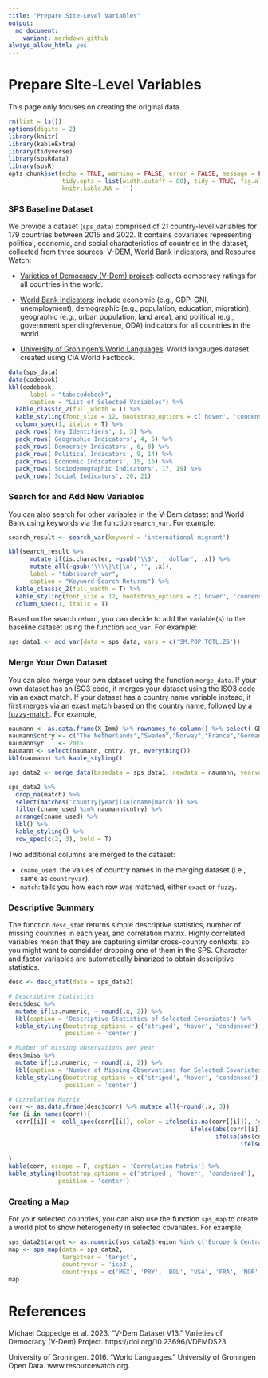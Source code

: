 ```yaml
---
title: "Prepare Site-Level Variables"
output: 
  md_document:
    variant: markdown_github
always_allow_html: yes
---
```


# Prepare Site-Level Variables

This page only focuses on creating the original data. 

```r
rm(list = ls())
options(digits = 2)
library(knitr)
library(kableExtra)
library(tidyverse)
library(spsRdata)
library(spsR)
opts_chunk$set(echo = TRUE, warning = FALSE, error = FALSE, message = FALSE, 
               tidy.opts = list(width.cutoff = 80), tidy = TRUE, fig.align='center',
               knitr.kable.NA = '')
```

### SPS Baseline Dataset

We provide a dataset (`sps_data`) comprised of 21 country-level variables for 179 countries between 2015 and 2022. It contains covariates representing political, economic, and social characteristics of countries in the dataset, collected from three sources: V-DEM, World Bank Indicators, and Resource Watch: 

* [Varieties of Democracy (V-Dem) project](https://v-dem.net/data/the-v-dem-dataset): collects democracy ratings for all countries in the world.

* [World Bank Indicators](https://datahelpdesk.worldbank.org/knowledgebase/articles/889392-about-the-indicators-api-documentation): include economic (e.g., GDP, GNI, unemployment), demographic (e.g., population, education, migration), geographic (e.g., urban population, land area), and political (e.g., government spending/revenue, ODA) indicators for all countries in the world. 

* [University of Groningen's World Languages](https://resourcewatch.org/data/explore/soc_071_world_languages?section=Discover&selectedCollection=&zoom=3&lat=0&lng=0&pitch=0&bearing=0&basemap=dark&labels=light&layers=%255B%257B%2522dataset%2522%253A%252220662342-dcdd-4a42-9f58-bcc80217de71%2522%252C%2522opacity%2522%253A1%252C%2522layer%2522%253A%2522f2d76e6b-060d-4dc9-83ea-284bef6b2aae%2522%257D%255D&aoi=&page=1&sort=most-viewed&sortDirection=-1): World langauges dataset created using CIA World Factbook.

```r
data(sps_data)
data(codebook)
kbl(codebook,
      label = "tab:codebook",
      caption = "List of Selected Variables") %>%
  kable_classic_2(full_width = T) %>%
  kable_styling(font_size = 12, bootstrap_options = c('hover', 'condensed')) %>%
  column_spec(1, italic = T) %>%
  pack_rows('Key Identifiers', 1, 3) %>%
  pack_rows('Geographic Indicators', 4, 5) %>%
  pack_rows('Democracy Indicators', 6, 8) %>%
  pack_rows('Political Indicators', 9, 14) %>%
  pack_rows('Economic Indicators', 15, 16) %>%
  pack_rows('Sociodemographic Indicators', 17, 19) %>%
  pack_rows('Social Indicators', 20, 21)
```

### Search for and Add New Variables

You can also search for other variables in the V-Dem dataset and World Bank using keywords via the function ``search_var``. For example:

```r
search_result <- search_var(keyword = 'international migrant')
```
```r
kbl(search_result %>% 
      mutate_if(is.character, ~gsub('\\$', ' dollar', .x)) %>%
      mutate_all(~gsub('\\\\|\t|\n', '', .x)),
      label = "tab:search_var",
      caption = "Keyword Search Returns") %>%
  kable_classic_2(full_width = T) %>%
  kable_styling(font_size = 12, bootstrap_options = c('hover', 'condensed')) %>%
  column_spec(1, italic = T)
```

Based on the search return, you can decide to add the variable(s) to the baseline dataset using the function ``add_var``. For example:

```r
sps_data1 <- add_var(data = sps_data, vars = c('SM.POP.TOTL.ZS'))
```

### Merge Your Own Dataset

You can also merge your own dataset using the function ``merge_data``. If your own dataset has an ISO3 code, it merges your dataset using the ISO3 code via an exact match. If your dataset has a country name variable instead, it first merges via an exact match based on the country name, followed by a [fuzzy-match](https://github.com/dgrtwo/fuzzyjoin). For example, 

```r
naumann <- as.data.frame(X_Imm) %>% rownames_to_column() %>% select(-GDP, -Unemp., -Immigration, -rowname) %>% rename_all(tolower) 
naumann$cntry <- c("The Netherlands","Sweden","Norway","France","Germany","Bellgium","Denmark","Finland","Ireland","Slovenia","Spain","Switzerland","Austria","Czech","United Kingdom")
naumann$yr    <- 2015
naumann <- select(naumann, cntry, yr, everything())
kbl(naumann) %>% kable_styling()
```

```r
sps_data2 <- merge_data(basedata = sps_data1, newdata = naumann, yearvar = 'yr', countryvar = 'cntry', iso = FALSE)
```
```r
sps_data2 %>%
  drop_na(match) %>%
  select(matches('country|year|iso|cname|match')) %>%
  filter(cname_used %in% naumann$cntry) %>%
  arrange(cname_used) %>%
  kbl() %>%
  kable_styling() %>%
  row_spec(c(2, 3), bold = T)
```

Two additional columns are merged to the dataset:

* `cname_used`: the values of country names in the merging dataset (i.e., same as `countryvar`).
* `match`: tells you how each row was matched, either `exact` or `fuzzy`. 

### Descriptive Summary

The function ``desc_stat`` returns simple descriptive statistics, number of missing countries in each year, and correlation matrix. Highly correlated variables mean that they are capturing similar cross-country contexts, so you might want to considder dropping one of them in the SPS. Character and factor variables are automatically binarized to obtain descriptive statistics.

```r
desc <- desc_stat(data = sps_data2)
```
```r
# Descriptive Statistics
desc$desc %>%
  mutate_if(is.numeric, ~ round(.x, 2)) %>%
  kbl(caption = 'Descriptive Statistics of Selected Covariates') %>%
  kable_styling(bootstrap_options = c('striped', 'hover', 'condensed'),
                position = 'center')

# Number of missing observations per year
desc$miss %>%
  mutate_if(is.numeric, ~ round(.x, 2)) %>%
  kbl(caption = 'Number of Missing Observations for Selected Covariates per Year') %>%
  kable_styling(bootstrap_options = c('striped', 'hover', 'condensed'),
                position = 'center')

# Correlation Matrix
corr <- as.data.frame(desc$corr) %>% mutate_all(~round(.x, 3))
for (i in names(corr)){
  corr[[i]] <- cell_spec(corr[[i]], color = ifelse(is.na(corr[[i]]), 'gray',
                                                   ifelse(abs(corr[[i]]) > 0.9, '#2D0729',
                                                          ifelse(abs(corr[[i]]) > 0.8, '#900C3F',
                                                                 ifelse(abs(corr[[i]]) > 0.7, '#C70039',
                                                                        ifelse(abs(corr[[i]]) > 0.6, '#FF5733', '#FFC300'))))))
}
kable(corr, escape = F, caption = 'Correlation Matrix') %>%
kable_styling(bootstrap_options = c('striped', 'hover', 'condensed'),
              position = 'center')
```

### Creating a Map

For your selected countries, you can also use the function ``sps_map`` to create a world plot to show heterogeneity in selected covariates. For example,

```r
sps_data2$target <- as.numeric(sps_data2$region %in% c('Europe & Central Asia', 'Latin America & Caribbean', 'North America'))
map <- sps_map(data = sps_data2, 
               targetvar = 'target',
               countryvar = 'iso3', 
               countrysps = c('MEX', 'PRY', 'BOL', 'USA', 'FRA', 'NOR', 'HUN'))
map
```

# References

Michael Coppedge et al. 2023. “V-Dem Dataset V13.” Varieties of Democracy (V-Dem) Project. https://doi.org/10.23696/VDEMDS23.

University of Groningen. 2016. “World Languages.” University of Groningen Open Data. www.resourcewatch.org.
